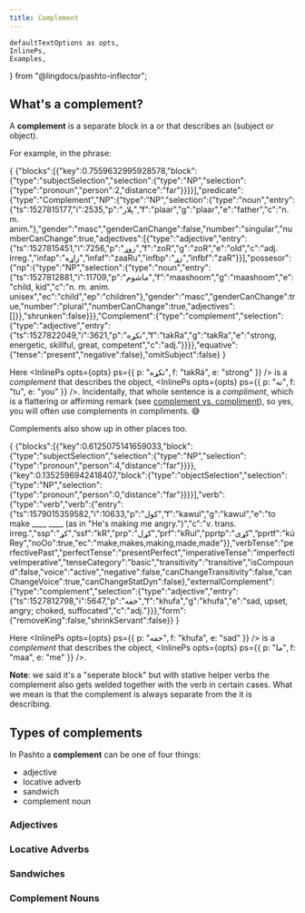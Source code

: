 ```yaml
---
title: Complement
---
```


    defaultTextOptions as opts,
    InlinePs,
    Examples,
} from "@lingdocs/pashto-inflector";

## What's a complement?

A **complement** is a separate block in a <VP /> or <EP /> that describes an <NP /> (subject or object). 

For example, in the phrase:

<EditableEPEx opts={opts} hideOmitSubject>{
    {"blocks":[{"key":0.7559632995928578,"block":{"type":"subjectSelection","selection":{"type":"NP","selection":{"type":"pronoun","person":2,"distance":"far"}}}}],"predicate":{"type":"Complement","NP":{"type":"NP","selection":{"type":"noun","entry":{"ts":1527815177,"i":2535,"p":"پلار","f":"plaar","g":"plaar","e":"father","c":"n. m. anim."},"gender":"masc","genderCanChange":false,"number":"singular","numberCanChange":true,"adjectives":[{"type":"adjective","entry":{"ts":1527815451,"i":7256,"p":"زوړ","f":"zoR","g":"zoR","e":"old","c":"adj. irreg.","infap":"زاړه","infaf":"zaaRu","infbp":"زړ","infbf":"zaR"}}],"possesor":{"np":{"type":"NP","selection":{"type":"noun","entry":{"ts":1527812881,"i":11709,"p":"ماشوم","f":"maashoom","g":"maashoom","e":"child, kid","c":"n. m. anim. unisex","ec":"child","ep":"children"},"gender":"masc","genderCanChange":true,"number":"plural","numberCanChange":true,"adjectives":[]}},"shrunken":false}}},"Complement":{"type":"complement","selection":{"type":"adjective","entry":{"ts":1527822049,"i":3621,"p":"تکړه","f":"takRá","g":"takRa","e":"strong, energetic, skillful, great, competent","c":"adj."}}}},"equative":{"tense":"present","negative":false},"omitSubject":false}
}</EditableEPEx>

Here <InlinePs opts={opts} ps={{ p: "تکړه", f: "takRá", e: "strong" }} /> is a <em>complement</em> that describes the object, <InlinePs opts={opts} ps={{ p: "ته", f: "tu", e: "you" }} />. Incidentally, that whole sentence is a <em>compliment</em>, which is a flattering or affirming remark (see [complement vs. compliment](https://www.merriam-webster.com/words-at-play/complement-and-compliment-usage-difference)), so yes, you will often use complements in compliments. 😅

Complements also show up in other places too.

<EditableVPEx opts={opts}>{
    {"blocks":[{"key":0.6125075141659033,"block":{"type":"subjectSelection","selection":{"type":"NP","selection":{"type":"pronoun","person":4,"distance":"far"}}}},{"key":0.1352596942418407,"block":{"type":"objectSelection","selection":{"type":"NP","selection":{"type":"pronoun","person":0,"distance":"far"}}}}],"verb":{"type":"verb","verb":{"entry":{"ts":1579015359582,"i":10633,"p":"کول","f":"kawul","g":"kawul","e":"to make ____ ____ (as in \"He's making me angry.\")","c":"v. trans. irreg.","ssp":"کړ","ssf":"kR","prp":"کړل","prf":"kRul","pprtp":"کړی","pprtf":"kúRey","noOo":true,"ec":"make,makes,making,made,made"}},"verbTense":"perfectivePast","perfectTense":"presentPerfect","imperativeTense":"imperfectiveImperative","tenseCategory":"basic","transitivity":"transitive","isCompound":false,"voice":"active","negative":false,"canChangeTransitivity":false,"canChangeVoice":true,"canChangeStatDyn":false},"externalComplement":{"type":"complement","selection":{"type":"adjective","entry":{"ts":1527812798,"i":5647,"p":"خفه","f":"khufa","g":"khufa","e":"sad, upset, angry; choked, suffocated","c":"adj."}}},"form":{"removeKing":false,"shrinkServant":false}}
}</EditableVPEx>

Here <InlinePs opts={opts} ps={{ p: "خفه", f: "khufa", e: "sad" }} /> is a <em>complement</em> that describes the object, <InlinePs opts={opts} ps={{ p: "ما", f: "maa", e: "me" }} />.

**Note**: we said it's a "seperate block" but with <Link to="/compound-verbs/helper-verbs/">stative helper verbs</Link> the complement also gets <Link to="/compound-verbs/helper-verbs/#welding--splitting-the-complement--️">welded together with the verb</Link> in certain cases. What we mean is that the complement is always separate from the <NP /> it is describing.

## Types of complements

In Pashto a **complement** can be one of four things:

- <Link to="#adjectives">adjective</Link>
- <Link to="#locative-adverbs">locative adverb</Link>
- <Link to="#sandwiches">sandwich</Link>
- <Link to="#complement-nouns">complement noun</Link>

### Adjectives

### Locative Adverbs

### Sandwiches

### Complement Nouns
